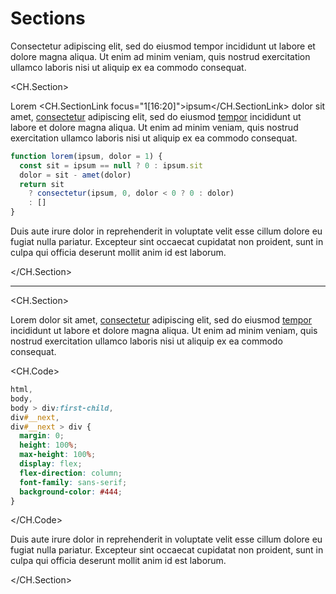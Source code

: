 # Sections

Consectetur adipiscing elit, sed do eiusmod tempor incididunt ut labore et dolore magna aliqua. Ut enim ad minim veniam, quis nostrud exercitation ullamco laboris nisi ut aliquip ex ea commodo consequat.

<CH.Section>

Lorem <CH.SectionLink focus="1[16:20]">ipsum</CH.SectionLink> dolor sit amet, [consectetur](focus://5[7:17]) adipiscing elit, sed do eiusmod [tempor](https://google.com) incididunt ut labore et dolore magna aliqua. Ut enim ad minim veniam, quis nostrud exercitation ullamco laboris nisi ut aliquip ex ea commodo consequat.

```js
function lorem(ipsum, dolor = 1) {
  const sit = ipsum == null ? 0 : ipsum.sit
  dolor = sit - amet(dolor)
  return sit
    ? consectetur(ipsum, 0, dolor < 0 ? 0 : dolor)
    : []
}
```

Duis aute irure dolor in reprehenderit in voluptate velit esse cillum dolore eu fugiat nulla pariatur. Excepteur sint occaecat cupidatat non proident, sunt in culpa qui officia deserunt mollit anim id est laborum.

</CH.Section>

---

<CH.Section>

Lorem dolor sit amet, [consectetur](focus://3[8:22]) adipiscing elit, sed do eiusmod [tempor](https://google.com) incididunt ut labore et dolore magna aliqua. Ut enim ad minim veniam, quis nostrud exercitation ullamco laboris nisi ut aliquip ex ea commodo consequat.

<CH.Code>

```css
html,
body,
body > div:first-child,
div#__next,
div#__next > div {
  margin: 0;
  height: 100%;
  max-height: 100%;
  display: flex;
  flex-direction: column;
  font-family: sans-serif;
  background-color: #444;
}
```

</CH.Code>

Duis aute irure dolor in reprehenderit in voluptate velit esse cillum dolore eu fugiat nulla pariatur. Excepteur sint occaecat cupidatat non proident, sunt in culpa qui officia deserunt mollit anim id est laborum.

</CH.Section>
